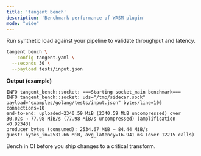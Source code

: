 ```yaml
---
title: 'tangent bench'
description: 'Benchmark performance of WASM plugin'
mode: "wide"
---
```


Run synthetic load against your pipeline to validate throughput and latency.

```bash
tangent bench \
  --config tangent.yaml \
  --seconds 30 \
  --payload tests/input.json
````

**Output (example)**

```
INFO tangent_bench::socket: ===Starting socket_main benchmark===
INFO tangent_bench::socket: uds="/tmp/sidecar.sock" payload="examples/golang/tests/input.json" bytes/line=106 connections=10
end-to-end: uploaded=2340.59 MiB (2340.59 MiB uncompressed) over 30.02s → 77.98 MiB/s (77.98 MiB/s uncompressed) (amplification x0.92343)
producer bytes (consumed): 2534.67 MiB → 84.44 MiB/s
guest: bytes_in=2531.66 MiB, avg_latency=16.941 ms (over 12215 calls)
```

Bench in CI before you ship changes to a critical transform.